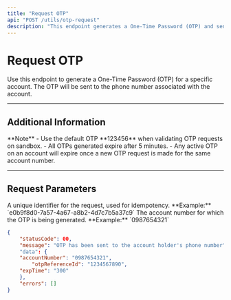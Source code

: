 ```yaml
---
title: "Request OTP"
api: "POST /utils/otp-request"
description: "This endpoint generates a One-Time Password (OTP) and sends it to the phone number linked to the provided account number."
---
```


# Request OTP

Use this endpoint to generate a One-Time Password (OTP) for a specific account. The OTP will be sent to the phone number associated with the account.

---

## Additional Information

<Info>
  **Note**  
  - Use the default OTP **123456** when validating OTP requests on sandbox.  
  - All OTPs generated expire after 5 minutes.  
  - Any active OTP on an account will expire once a new OTP request is made for the same account number.
</Info>

---

## Request Parameters

<ParamField header="requestId" type="string" required>
  A unique identifier for the request, used for idempotency.  
  **Example:** `e0b9f8d0-7a57-4a67-a8b2-4d7c7b5a37c9`
</ParamField>

<ParamField body="accountNumber" type="string" required>
  The account number for which the OTP is being generated.  
  **Example:** `0987654321`
</ParamField>

<ResponseExample>

```json
{
	"statusCode": 00,
	"message": "OTP has been sent to the account holder's phone number"
	"data": {
    "accountNumber": "0987654321",
		"otpReferenceId": "1234567890",
    "expTime": "300"
	},
	"errors": []
}
```

</ResponseExample>
